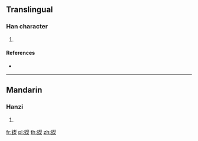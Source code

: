 {{character info/new}}
==Translingual==

===Han character===
{{Han char|rn=167|rad=金|as=11|sn=19|four=|canj=CHND}}

# {{defn|Han|sort=金11}}

====References====
* {{Han ref|kx=1321.020|dkj=40828|dj=1820.180|hdz=64249.090|uh=93EB|ud=37867}}

----

==Mandarin==

===Hanzi===
{{cmn-hanzi|pin=[[lí]] ([[li2]])|wg=li<sup>2</sup>}}

# {{defn|lang=cmn|sort=金11}}

[[fr:鏫]]
[[pl:鏫]]
[[th:鏫]]
[[zh:鏫]]